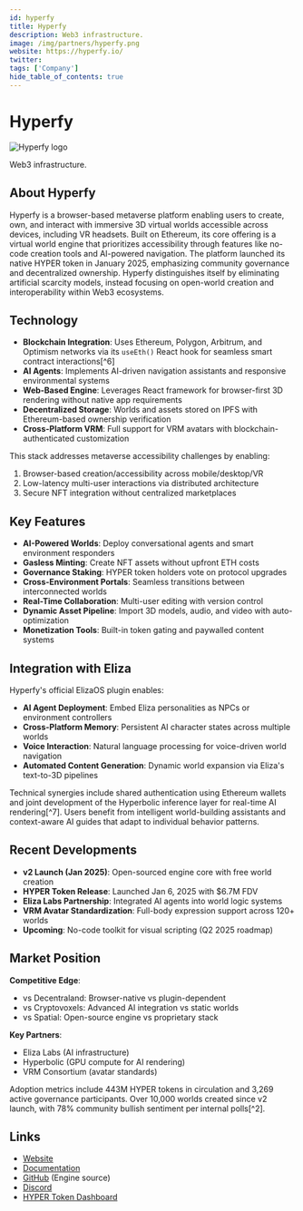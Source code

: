 ---
id: hyperfy
title: Hyperfy
description: Web3 infrastructure.
image: /img/partners/hyperfy.png
website: https://hyperfy.io/
twitter:
tags: ['Company']
hide_table_of_contents: true
---

# Hyperfy

<div className="partner-logo">
  <img src="/img/partners/hyperfy.png" alt="Hyperfy logo" />
</div>

Web3 infrastructure.

## About Hyperfy

Hyperfy is a browser-based metaverse platform enabling users to create, own, and interact with immersive 3D virtual worlds accessible across devices, including VR headsets. Built on Ethereum, its core offering is a virtual world engine that prioritizes accessibility through features like no-code creation tools and AI-powered navigation. The platform launched its native HYPER token in January 2025, emphasizing community governance and decentralized ownership. Hyperfy distinguishes itself by eliminating artificial scarcity models, instead focusing on open-world creation and interoperability within Web3 ecosystems.

## Technology

- **Blockchain Integration**: Uses Ethereum, Polygon, Arbitrum, and Optimism networks via its `useEth()` React hook for seamless smart contract interactions[^6]
- **AI Agents**: Implements AI-driven navigation assistants and responsive environmental systems
- **Web-Based Engine**: Leverages React framework for browser-first 3D rendering without native app requirements
- **Decentralized Storage**: Worlds and assets stored on IPFS with Ethereum-based ownership verification
- **Cross-Platform VRM**: Full support for VRM avatars with blockchain-authenticated customization

This stack addresses metaverse accessibility challenges by enabling:

1. Browser-based creation/accessibility across mobile/desktop/VR
2. Low-latency multi-user interactions via distributed architecture
3. Secure NFT integration without centralized marketplaces

## Key Features

- **AI-Powered Worlds**: Deploy conversational agents and smart environment responders
- **Gasless Minting**: Create NFT assets without upfront ETH costs
- **Governance Staking**: HYPER token holders vote on protocol upgrades
- **Cross-Environment Portals**: Seamless transitions between interconnected worlds
- **Real-Time Collaboration**: Multi-user editing with version control
- **Dynamic Asset Pipeline**: Import 3D models, audio, and video with auto-optimization
- **Monetization Tools**: Built-in token gating and paywalled content systems

## Integration with Eliza

Hyperfy's official ElizaOS plugin enables:

- **AI Agent Deployment**: Embed Eliza personalities as NPCs or environment controllers
- **Cross-Platform Memory**: Persistent AI character states across multiple worlds
- **Voice Interaction**: Natural language processing for voice-driven world navigation
- **Automated Content Generation**: Dynamic world expansion via Eliza's text-to-3D pipelines

Technical synergies include shared authentication using Ethereum wallets and joint development of the Hyperbolic inference layer for real-time AI rendering[^7]. Users benefit from intelligent world-building assistants and context-aware AI guides that adapt to individual behavior patterns.

## Recent Developments

- **v2 Launch (Jan 2025)**: Open-sourced engine core with free world creation
- **HYPER Token Release**: Launched Jan 6, 2025 with $6.7M FDV
- **Eliza Labs Partnership**: Integrated AI agents into world logic systems
- **VRM Avatar Standardization**: Full-body expression support across 120+ worlds
- **Upcoming**: No-code toolkit for visual scripting (Q2 2025 roadmap)

## Market Position

**Competitive Edge**:

- vs Decentraland: Browser-native vs plugin-dependent
- vs Cryptovoxels: Advanced AI integration vs static worlds
- vs Spatial: Open-source engine vs proprietary stack

**Key Partners**:

- Eliza Labs (AI infrastructure)
- Hyperbolic (GPU compute for AI rendering)
- VRM Consortium (avatar standards)

Adoption metrics include 443M HYPER tokens in circulation and 3,269 active governance participants. Over 10,000 worlds created since v2 launch, with 78% community bullish sentiment per internal polls[^2].

## Links

- [Website](https://hyperfy.io)
- [Documentation](https://docs.hyperfy.io)
- [GitHub](https://github.com/hyperfy-io) (Engine source)
- [Discord](https://discord.gg/hyperfy)
- [HYPER Token Dashboard](https://app.hyperfy.io/stats)
